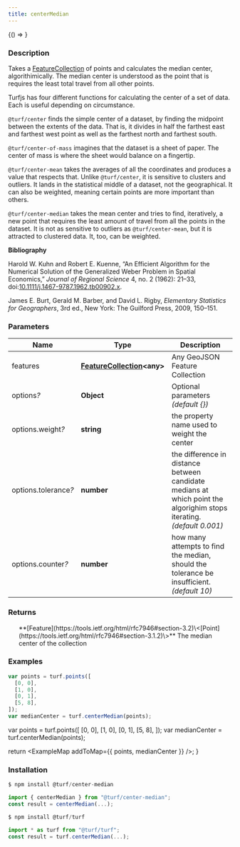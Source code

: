 ```yaml
---
title: centerMedian
---
```



<!-- Expose turf as global var for experimenting in the browser console -->

<BrowserOnly>{() => <WindowTurfGlobal turf={turf} />}</BrowserOnly>

### Description

Takes a [FeatureCollection](https://tools.ietf.org/html/rfc7946#section-3.3) of points and calculates the median center,
algorithimically. The median center is understood as the point that is
requires the least total travel from all other points.

Turfjs has four different functions for calculating the center of a set of
data. Each is useful depending on circumstance.

`@turf/center` finds the simple center of a dataset, by finding the
midpoint between the extents of the data. That is, it divides in half the
farthest east and farthest west point as well as the farthest north and
farthest south.

`@turf/center-of-mass` imagines that the dataset is a sheet of paper.
The center of mass is where the sheet would balance on a fingertip.

`@turf/center-mean` takes the averages of all the coordinates and
produces a value that respects that. Unlike `@turf/center`, it is
sensitive to clusters and outliers. It lands in the statistical middle of a
dataset, not the geographical. It can also be weighted, meaning certain
points are more important than others.

`@turf/center-median` takes the mean center and tries to find, iteratively,
a new point that requires the least amount of travel from all the points in
the dataset. It is not as sensitive to outliers as `@turf/center-mean`, but it is
attracted to clustered data. It, too, can be weighted.

**Bibliography**

Harold W. Kuhn and Robert E. Kuenne, “An Efficient Algorithm for the
Numerical Solution of the Generalized Weber Problem in Spatial
Economics,” _Journal of Regional Science_ 4, no. 2 (1962): 21–33,
doi:[10.1111/j.1467-9787.1962.tb00902.x](https://doi.org/10.1111/j.1467-9787.1962.tb00902.x).

James E. Burt, Gerald M. Barber, and David L. Rigby, _Elementary
Statistics for Geographers_, 3rd ed., New York: The Guilford
Press, 2009, 150–151.

### Parameters

| Name                      | Type                                                                            | Description                                                                                                           |
| ------------------------- | ------------------------------------------------------------------------------- | --------------------------------------------------------------------------------------------------------------------- |
| features                  | **[FeatureCollection](https://tools.ietf.org/html/rfc7946#section-3.3)\<any\>** | Any GeoJSON Feature Collection                                                                                        |
| options<i>?</i>           | **Object**                                                                      | Optional parameters _(default \{\})_                                                                                  |
| options.weight<i>?</i>    | **string**                                                                      | the property name used to weight the center                                                                           |
| options.tolerance<i>?</i> | **number**                                                                      | the difference in distance between candidate medians at which point the algorighim stops iterating. _(default 0.001)_ |
| options.counter<i>?</i>   | **number**                                                                      | how many attempts to find the median, should the tolerance be insufficient. _(default 10)_                            |

### Returns

<ul>
  **[Feature](https://tools.ietf.org/html/rfc7946#section-3.2)\<[Point](https://tools.ietf.org/html/rfc7946#section-3.1.2)\>** The median center of the collection

</ul>

### Examples

```javascript
var points = turf.points([
  [0, 0],
  [1, 0],
  [0, 1],
  [5, 8],
]);
var medianCenter = turf.centerMedian(points);
```

  var points = turf.points([
    [0, 0],
    [1, 0],
    [0, 1],
    [5, 8],
  ]);
  var medianCenter = turf.centerMedian(points);

  return <ExampleMap addToMap={{ points, medianCenter }} />;
}

### Installation

```javascript
$ npm install @turf/center-median

import { centerMedian } from "@turf/center-median";
const result = centerMedian(...);
```

```javascript
$ npm install @turf/turf

import * as turf from "@turf/turf";
const result = turf.centerMedian(...);
```
